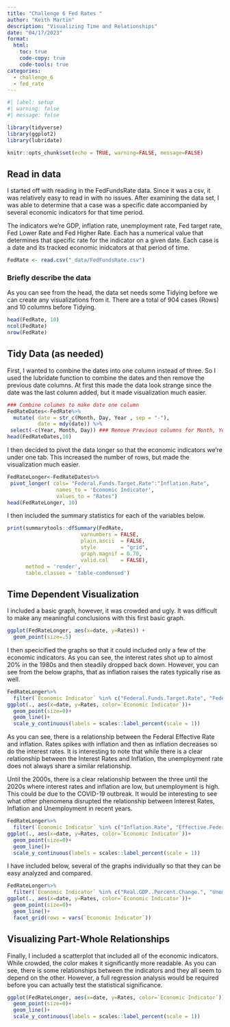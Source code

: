 ```yaml
---
title: "Challenge 6 Fed Rates "
author: "Keith Martin"
description: "Visualizing Time and Relationships"
date: "04/17/2023"
format:
  html:
    toc: true
    code-copy: true
    code-tools: true
categories:
  - challenge_6
  - fed_rate
---
```


```r
#| label: setup
#| warning: false
#| message: false

library(tidyverse)
library(ggplot2)
library(lubridate)

knitr::opts_chunk$set(echo = TRUE, warning=FALSE, message=FALSE)
```



## Read in data

I started off with reading in the FedFundsRate data. Since it was a csv, it was relatively easy to read in with no issues. After examining the data set, I was able to determine that a case was a specific date accompanied by several economic indicators for that time period. 

The indicators we're GDP, inflation rate, unemployment rate, Fed target rate, Fed Lower Rate and Fed Higher Rate. Each has a numerical value that determines that specific rate for the indicator on a given date. Each case is a date and its tracked economic inidcators at that period of time.
  

```r
FedRate <- read.csv("_data/FedFundsRate.csv")

```


### Briefly describe the data
As you can see from the head, the data set needs some Tidying before we can create any visualizations from it. There are a total of 904 cases (Rows) and 10 columns before Tidying.

```r
head(FedRate, 10)
ncol(FedRate)
nrow(FedRate)
```


## Tidy Data (as needed)

First, I wanted to combine the dates into one column instead of three. So I used the lubridate function to combine the dates and then remove the previous date columns. At first this made the data look strange since the date was the last column added, but it made visualization much easier.

```r
### Combine columes to make date one column
FedRateDates<-FedRate%>%
  mutate( date = str_c(Month, Day, Year , sep = "-"),
          date = mdy(date)) %>%
 select(-c(Year, Month, Day)) ### Remove Previous columns for Month, Year and Day
head(FedRateDates,10)

```

I then decided to pivot the data longer so that the economic indicators we're under one tab. This increased the number of rows, but made the visualization much easier.
```r
FedRateLonger<-FedRateDates%>%
 pivot_longer( cols= "Federal.Funds.Target.Rate":"Inflation.Rate",
                names_to = 'Economic Indicator',
                values_to = "Rates")
head(FedRateLonger, 10)
```

I then included the summary statistics for each of the variables below.


```r
print(summarytools::dfSummary(FedRate,
                        varnumbers = FALSE,
                        plain.ascii  = FALSE, 
                        style        = "grid", 
                        graph.magnif = 0.70, 
                        valid.col    = FALSE),
      method = 'render',
      table.classes = 'table-condensed')
```

## Time Dependent Visualization
I included a basic graph, however, it was crowded and ugly. It was difficult to make any meaningful conclusions with this first basic graph.

```r
ggplot(FedRateLonger, aes(x=date, y=Rates)) +
  geom_point(size=.5) 
```

I then specicified the graphs so that it could included only a few of the economic indicators. As you can see, the interest rates shot up to almost 20% in the 1980s and then steadily dropped back down. However, you can see from the below graphs, that as inflation raises the rates typically rise as well. 

```r
FedRateLonger%>%
  filter(`Economic Indicator` %in% c("Federal.Funds.Target.Rate", "Federal.Funds.Upper.Target", "Federal.Funds.Lower.Target", "Effective.Federal.Funds.Rate"))%>%
ggplot(., aes(x=date, y=Rates, color=`Economic Indicator`))+
  geom_point(size=0)+
  geom_line()+
  scale_y_continuous(labels = scales::label_percent(scale = 1))

```
As you can see, there is a relationship between the Federal Effective Rate and inflation. Rates spikes with inflation and then as inflation decreases so do the interest rates. It is interesting to note that while there is a clear relationship between the Interest Rates and Inflation, the unemployment rate does not always share a similar relationship. 

Until the 2000s, there is a clear relationship between the three until the 2020s where interest rates and inflation are low, but unemployment is high. This could be due to the COVID-19 outbreak. It would be interesting to see what other phenomena disrupted the relationship between Interest Rates, Inflation and Unemployment in recent years.
```r
FedRateLonger%>%
  filter(`Economic Indicator` %in% c("Inflation.Rate", "Effective.Federal.Funds.Rate","Unemployment.Rate" ))%>%
ggplot(., aes(x=date, y=Rates, color=`Economic Indicator`))+
  geom_point(size=0)+
  geom_line()+
  scale_y_continuous(labels = scales::label_percent(scale = 1))
```

I have included below, several of the graphs individually so that they can be easy analyzed and compared.

```r
FedRateLonger%>%
  filter(`Economic Indicator` %in% c("Real.GDP..Percent.Change.", "Unemployment.Rate", "Inflation.Rate", "Effective.Federal.Funds.Rate"))%>%
ggplot(., aes(x=date, y=Rates, color=`Economic Indicator`))+
  geom_point(size=0)+
  geom_line()+
  facet_grid(rows = vars(`Economic Indicator`))
```



## Visualizing Part-Whole Relationships

Finally, I included a scatterplot that included all of the economic indicators. While crowded, the color makes it significantly more readable. As you can see, there is some relationships between the indicators and they all seem to depend on the other. However, a full regression analysis would be required before you can actually test the statistical significance.

```r
ggplot(FedRateLonger, aes(x=date, y=Rates, color=`Economic Indicator`))+
  geom_point(size=0)+
  geom_line()+
  scale_y_continuous(labels = scales::label_percent(scale = 1))
```

